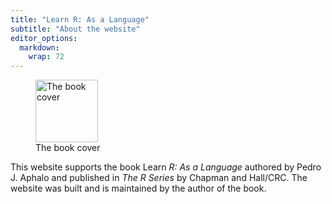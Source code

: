 ```yaml
---
title: "Learn R: As a Language"
subtitle: "About the website"
editor_options: 
  markdown: 
    wrap: 72
---
```


![The book
cover](images/frontcover-9780367182533-scaled.jpg "The book cover"){width="100"}

This website supports the book Learn _R: As a Language_ authored by Pedro J. 
Aphalo and published in _The R Series_ by Chapman and Hall/CRC. The website was 
built and is maintained by the author of the book.


